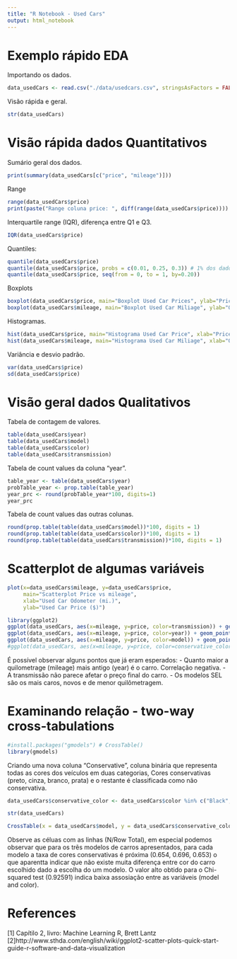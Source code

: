```yaml
---
title: "R Notebook - Used Cars"
output: html_notebook
---
```

# Exemplo rápido EDA

Importando os dados.
```r
data_usedCars <- read.csv("./data/usedcars.csv", stringsAsFactors = FALSE)
```

Visão rápida e geral.
```r
str(data_usedCars)
```

# Visão rápida dados Quantitativos

Sumário geral dos dados.
```r
print(summary(data_usedCars[c("price", "mileage")]))
```

Range
```r
range(data_usedCars$price)
print(paste("Range coluna price: ", diff(range(data_usedCars$price))))
```

Interquartile range (IQR), diferença entre Q1 e Q3.
```r
IQR(data_usedCars$price)
```

Quantiles:

```r
quantile(data_usedCars$price)
quantile(data_usedCars$price, probs = c(0.01, 0.25, 0.3)) # 1% dos dados estão até 5428.69, 25% estão até 10995.00 ...
quantile(data_usedCars$price, seq(from = 0, to = 1, by=0.20))
```

Boxplots
```r
boxplot(data_usedCars$price, main="Boxplot Used Car Prices", ylab="Prices ($)")
boxplot(data_usedCars$mileage, main="Boxplot Used Car Miliage", ylab="Odometer (mi.)")
```

Histogramas.
```r
hist(data_usedCars$price, main="Histograma Used Car Price", xlab="Price ($)")
hist(data_usedCars$mileage, main="Histograma Used Car Miliage", xlab="Odometer (mi.)")
```

Variância e desvio padrão.
```r
var(data_usedCars$price)
sd(data_usedCars$price)
```

# Visão geral dados Qualitativos

Tabela de contagem de valores.
```r
table(data_usedCars$year)
table(data_usedCars$model)
table(data_usedCars$color)
table(data_usedCars$transmission)
```

Tabela de count values da coluna "year".
```r
table_year <- table(data_usedCars$year)
probTable_year <- prop.table(table_year)
year_prc <- round(probTable_year*100, digits=1)
year_prc
```

Tabela de count values das outras colunas.
```r
round(prop.table(table(data_usedCars$model))*100, digits = 1)
round(prop.table(table(data_usedCars$color))*100, digits = 1)
round(prop.table(table(data_usedCars$transmission))*100, digits = 1)
```

# Scatterplot de algumas variáveis

```r
plot(x=data_usedCars$mileage, y=data_usedCars$price, 
     main="Scatterplot Price vs mileage",
     xlab="Used Car Odometer (mi.)",
     ylab="Used Car Price ($)")
```


```r
library(ggplot2)
ggplot(data_usedCars, aes(x=mileage, y=price, color=transmission)) + geom_point()
ggplot(data_usedCars, aes(x=mileage, y=price, color=year)) + geom_point()
ggplot(data_usedCars, aes(x=mileage, y=price, color=model)) + geom_point()
#ggplot(data_usedCars, aes(x=mileage, y=price, color=conservative_color)) + geom_point()

```
É possível observar alguns pontos que já eram esperados:
- Quanto maior a quilometrage (mileage) mais antigo (year) é o carro. Correlação negativa.
- A transmissão não parece afetar o preço final do carro.
- Os modelos SEL são os mais caros, novos e de menor quilômetragem.

# Examinando relação - two-way cross-tabulations

```r
#install.packages("gmodels") # CrossTable()
library(gmodels)
```

Criando uma nova coluna "Conservative", coluna binária que representa todas as cores dos veículos em duas categorias,
Cores conservativas (preto, cinza, branco, prata) e o restante é classificada como não conservativa.
```r
data_usedCars$conservative_color <- data_usedCars$color %in% c("Black", "Gray", "Silver", "White") # "is the used car color in the set of black, gray, silver, and white?"
```



```r
str(data_usedCars)
```
```r
CrossTable(x = data_usedCars$model, y = data_usedCars$conservative_color, chisq = TRUE)
```
  Observe as céluas com as linhas (N/Row Total), em especial podemos observar que para os trẽs modelos de carros apresentados, para cada modelo a taxa de cores conservativas é próxima (0.654, 0.696, 0.653) o que aparentta indicar que não existe muita diferença entre cor do carro escolhido dado a escolha do um modelo. 
  O valor alto obtido para o Chi-squared test (0.92591) indica baixa assosiação entre as variáveis (model and color).

# References
[1] Capítilo 2, livro: Machine Learning R, Brett Lantz
[2]http://www.sthda.com/english/wiki/ggplot2-scatter-plots-quick-start-guide-r-software-and-data-visualization


